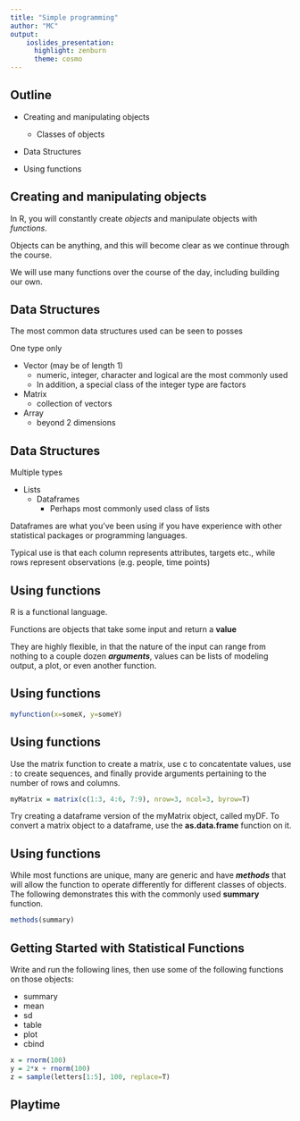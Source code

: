 ```yaml
---
title: "Simple programming"
author: "MC"
output:   
    ioslides_presentation:
      highlight: zenburn
      theme: cosmo
---
```


## Outline
  - Creating and manipulating objects
    
    - Classes of objects
  - Data Structures
  - Using functions
  
  
  
## Creating and manipulating objects

In R, you will constantly create *objects* and manipulate objects with *functions*.

Objects can be anything, and this will become clear as we continue through the course.

We will use many functions over the course of the day, including building our own.



## Data Structures

The most common data structures used can be seen to posses

One type only

  - Vector (may be of length 1)
    - numeric, integer, character and logical are the most commonly used
    - In addition, a special class of the integer type are factors
    
  - Matrix
    - collection of vectors
    
  - Array
    - beyond 2 dimensions

## Data Structures
Multiple types

  - Lists
    - Dataframes
      - Perhaps most commonly used class of lists
      
Dataframes are what you've been using if you have experience with other statistical packages or programming languages.

Typical use is that each column represents attributes, targets etc., while rows represent observations (e.g. people, time points)



## Using functions
R is a functional language.

Functions are objects that take some input and return a **value**

They are highly flexible, in that the nature of the input can range from nothing to a couple dozen ***arguments***, values can be lists of modeling output, a plot, or even another function.


## Using functions


```r
myfunction(x=someX, y=someY)
```


## Using functions

Use the matrix function to create a matrix, use c to concatentate values, use : to create sequences, and finally provide arguments pertaining to the number of rows and columns.

```r
myMatrix = matrix(c(1:3, 4:6, 7:9), nrow=3, ncol=3, byrow=T)
```

Try creating a dataframe version of the myMatrix object, called myDF.  To convert a matrix object to a dataframe, use the **as.data.frame** function on it.


## Using functions

While most functions are unique, many are generic and have ***methods*** that will allow the function to operate differently for different classes of objects. The following demonstrates this with the commonly used **summary** function.

```r
methods(summary)
```

## Getting Started with Statistical Functions

Write and run the following lines, then use some of the following functions on those objects:

- summary
- mean
- sd
- table
- plot
- cbind

```r
x = rnorm(100)
y = 2*x + rnorm(100)
z = sample(letters[1:5], 100, replace=T)
```


## Playtime


